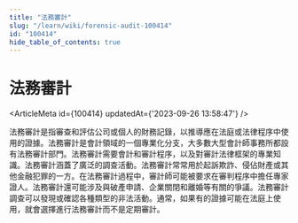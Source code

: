 ```yaml
---
title: "法務審計"
slug: "/learn/wiki/forensic-audit-100414"
id: "100414"
hide_table_of_contents: true
---
```



# 法務審計

<ArticleMeta id={100414} updatedAt={'2023-09-26 13:58:47'} />
<div className='border-solid border-b border-t-0 my-4 border-[var(--ifm-color-gray-300)]' />

法務審計是指審查和評估公司或個人的財務記錄，以推導應在法庭或法律程序中使用的證據。法務審計是會計領域的一個專業化分支，大多數大型會計師事務所都設有法務審計部門。法務審計需要會計和審計程序，以及對審計法律框架的專業知識。法務審計涵蓋了廣泛的調查活動。法務審計常常用於起訴欺詐、侵佔財產或其他金融犯罪的一方。在法務審計過程中，審計師可能被要求在審判程序中擔任專家證人。法務審計還可能涉及與破產申請、企業關閉和離婚等有關的爭議。法務審計調查可以發現或確認各種類型的非法活動。通常，如果有的證據可能在法庭上使用，就會選擇進行法務審計而不是定期審計。
